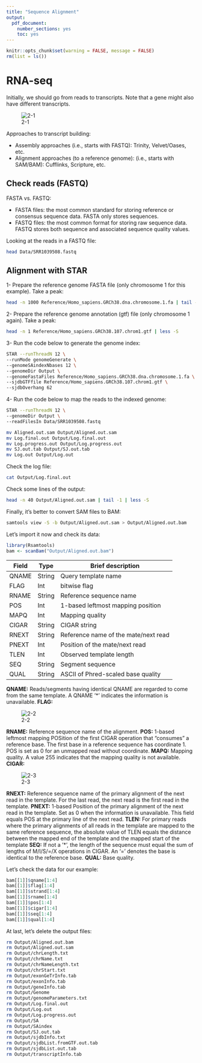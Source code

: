 ```yaml
---
title: "Sequence Alignment"
output: 
  pdf_document: 
    number_sections: yes
    toc: yes
---
```


```r
knitr::opts_chunk$set(warning = FALSE, message = FALSE)
rm(list = ls())
```

# RNA-seq
Initially, we should go from reads to transcripts. Note that a gene might also have different transcripts.

![2-1](Figures/2-1.jpeg)

Approaches to transcript building:

* Assembly approaches (i.e., starts with FASTQ): Trinity, Velvet/Oases, etc.
* Alignment approaches (to a reference genome): (i.e., starts with SAM/BAM): Cufflinks, Scripture, etc.

## Check reads (FASTQ)
FASTA vs. FASTQ:

* FASTA files: the most common standard for storing reference or consensus sequence data. FASTA only stores sequences.
* FASTQ files: the most common format for storing raw sequence data. FASTQ stores both sequence and associated sequence quality values.

Looking at the reads in a FASTQ file:
```bash
head Data/SRR1039508.fastq
```

## Alignment with STAR

1- Prepare the reference genome FASTA file (only chromosome 1 for this example). Take a peak:
```bash
head -n 1000 Reference/Homo_sapiens.GRCh38.dna.chromosome.1.fa | tail -20 | less -S
```

2- Prepare the reference genome annotation (gtf) file (only chromosome 1 again). Take a peak:
```bash
head -n 1 Reference/Homo_sapiens.GRCh38.107.chrom1.gtf | less -S
```

3- Run the code below to generate the genome index:
```bash
STAR --runThreadN 12 \
--runMode genomeGenerate \
--genomeSAindexNbases 12 \
--genomeDir Output \
--genomeFastaFiles Reference/Homo_sapiens.GRCh38.dna.chromosome.1.fa \
--sjdbGTFfile Reference/Homo_sapiens.GRCh38.107.chrom1.gtf \
--sjdbOverhang 62
```

4- Run the code below to map the reads to the indexed genome:
```bash
STAR --runThreadN 12 \
--genomeDir Output \
--readFilesIn Data/SRR1039508.fastq

mv Aligned.out.sam Output/Aligned.out.sam
mv Log.final.out Output/Log.final.out
mv Log.progress.out Output/Log.progress.out
mv SJ.out.tab Output/SJ.out.tab
mv Log.out Output/Log.out
```

Check the log file:
```bash
cat Output/Log.final.out
```

Check some lines of the output:
```bash
head -n 40 Output/Aligned.out.sam | tail -1 | less -S
```

Finally, it's better to convert SAM files to BAM:
```bash
samtools view -S -b Output/Aligned.out.sam > Output/Aligned.out.bam
```

Let's import it now and check its data:
```r
library(Rsamtools)
bam <- scanBam("Output/Aligned.out.bam")
```

| Field     | Type    | Brief description                    |
| --------- | ------- | ------------------------------------ |
| QNAME     | String  | Query template name                  |
| FLAG      | Int     | bitwise flag                         |
| RNAME     | String  | Reference sequence name              |
| POS       | Int     | 1-based leftmost mapping position    |
| MAPQ      | Int     | Mapping quality                      |
| CIGAR     | String  | CIGAR string                         |
| RNEXT     | String  | Reference name of the mate/next read |
| PNEXT     | Int     | Position of the mate/next read       |
| TLEN      | Int     | Observed template length             |
| SEQ       | String  | Segment sequence                     |
| QUAL      | String  | ASCII of Phred-scaled base quality   |

**QNAME:** Reads/segments having identical QNAME are regarded to come from the same template. A QNAME ‘*’ indicates the information is unavailable.
**FLAG:**

![2-2](Figures/2-2.jpeg)

**RNAME:** Reference sequence name of the alignment.
**POS:** 1-based leftmost mapping POSition of the first CIGAR operation that “consumes” a reference base. The first base in a reference sequence has coordinate 1. POS is set as 0 for an unmapped read without coordinate.
**MAPQ:** Mapping quality. A value 255 indicates that the mapping quality is not available.
**CIGAR:**

![2-3](Figures/2-3.jpeg)

**RNEXT:** Reference sequence name of the primary alignment of the next read in the template. For the last read, the next read is the first read in the template.
**PNEXT:** 1-based Position of the primary alignment of the next read in the template. Set as 0 when the information is unavailable. This field equals POS at the primary line of the next read.
**TLEN:** For primary reads where the primary alignments of all reads in the template are mapped to the same reference sequence, the absolute value of TLEN equals the distance between the mapped end of the template and the mapped start of the template
**SEQ:** If not a ‘*’, the length of the sequence must equal the sum of lengths of M/I/S/=/X operations in CIGAR. An ‘=’ denotes the base is identical to the reference base.
**QUAL:** Base quality.

Let's check the data for our example:
```r
bam[[1]]$qname[1:4]
bam[[1]]$flag[1:4]
bam[[1]]$strand[1:4]
bam[[1]]$rname[1:4]
bam[[1]]$pos[1:4]
bam[[1]]$cigar[1:4]
bam[[1]]$seq[1:4]
bam[[1]]$qual[1:4]
```

At last, let's delete the output files:
```bash
rm Output/Aligned.out.bam
rm Output/Aligned.out.sam
rm Output/chrLength.txt
rm Output/chrName.txt
rm Output/chrNameLength.txt
rm Output/chrStart.txt
rm Output/exonGeTrInfo.tab
rm Output/exonInfo.tab
rm Output/geneInfo.tab
rm Output/Genome
rm Output/genomeParameters.txt
rm Output/Log.final.out
rm Output/Log.out
rm Output/Log.progress.out
rm Output/SA
rm Output/SAindex
rm Output/SJ.out.tab
rm Output/sjdbInfo.txt
rm Output/sjdbList.fromGTF.out.tab
rm Output/sjdbList.out.tab
rm Output/transcriptInfo.tab
```
